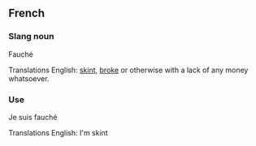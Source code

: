 ==French==

===Slang noun===

Fauché

Translations
English: [[skint]], [[broke]] or otherwise with a lack of any money whatsoever.

===Use===

Je suis fauché

Translations
English: I'm skint